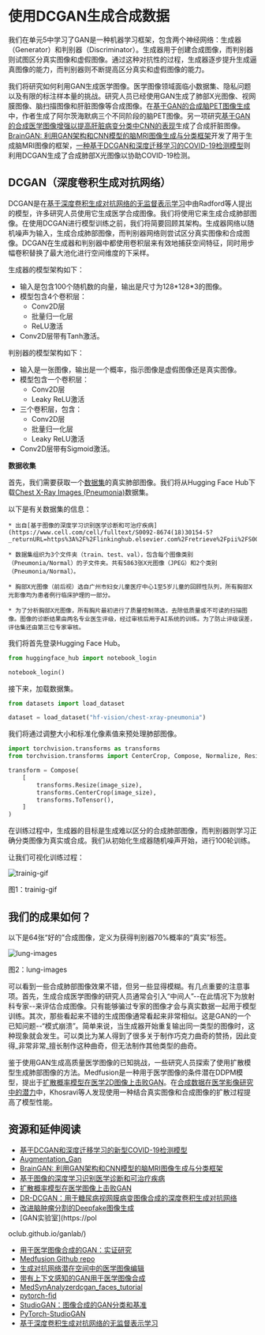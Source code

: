 # 使用DCGAN生成合成数据

我们在单元5中学习了GAN是一种机器学习框架，包含两个神经网络：生成器（Generator）和判别器（Discriminator）。生成器用于创建合成图像，而判别器则试图区分真实图像和虚假图像。通过这种对抗性的过程，生成器逐步提升生成逼真图像的能力，而判别器则不断提高区分真实和虚假图像的能力。

我们将研究如何利用GAN生成医学图像。医学图像领域面临小数据集、隐私问题以及有限的标注样本量的挑战。研究人员已经使用GAN生成了肺部X光图像、视网膜图像、脑扫描图像和肝脏图像等合成图像。在[基于GAN的合成脑PET图像生成](https://braininformatics.springeropen.com/counter/pdf/10.1186/s40708-020-00104-2.pdf)中，作者生成了阿尔茨海默病三个不同阶段的脑PET图像。另一项研究[基于GAN的合成医学图像增强以提高肝脏病变分类中CNN的表现](https://arxiv.org/abs/1803.01229)生成了合成肝脏图像。[BrainGAN: 利用GAN架构和CNN模型的脑MRI图像生成与分类框架](https://www.mdpi.com/1424-8220/22/11/4297)开发了用于生成脑MRI图像的框架，[一种基于DCGAN和深度迁移学习的COVID-19检测模型](https://www.sciencedirect.com/science/article/pii/S1877050922007463)则利用DCGAN生成了合成肺部X光图像以协助COVID-19检测。

## DCGAN（深度卷积生成对抗网络）

DCGAN是在[基于深度卷积生成对抗网络的无监督表示学习](https://arxiv.org/abs/1511.06434)中由Radford等人提出的模型，许多研究人员使用它生成医学合成图像。我们将使用它来生成合成肺部图像。在使用DCGAN进行模型训练之前，我们将简要回顾其架构。生成器网络以随机噪声为输入，生成合成肺部图像，而判别器网络则尝试区分真实图像和合成图像。DCGAN在生成器和判别器中都使用卷积层来有效地捕获空间特征，同时用步幅卷积替换了最大池化进行空间维度的下采样。

生成器的模型架构如下：

- 输入是包含100个随机数的向量，输出是尺寸为128\*128\*3的图像。
- 模型包含4个卷积层：
  - Conv2D层
  - 批量归一化层
  - ReLU激活
- Conv2D层带有Tanh激活。

判别器的模型架构如下：

- 输入是一张图像，输出是一个概率，指示图像是虚假图像还是真实图像。
- 模型包含一个卷积层：
  - Conv2D层
  - Leaky ReLU激活
- 三个卷积层，包含：
  - Conv2D层
  - 批量归一化层
  - Leaky ReLU激活
- Conv2D层带有Sigmoid激活。

**数据收集**

首先，我们需要获取一个[数据集](https://data.mendeley.com/datasets/rscbjbr9sj/2)的真实肺部图像。我们将从Hugging Face Hub下载[Chest X-Ray Images (Pneumonia)](https://huggingface.co/datasets/hf-vision/chest-xray-pneumonia)数据集。

以下是有关数据集的信息：

    * 出自[基于图像的深度学习识别医学诊断和可治疗疾病](https://www.cell.com/cell/fulltext/S0092-8674(18)30154-5?_returnURL=https%3A%2F%2Flinkinghub.elsevier.com%2Fretrieve%2Fpii%2FS0092867418301545%3Fshowall%3Dtrue):

    * 数据集组织为3个文件夹（train、test、val），包含每个图像类别（Pneumonia/Normal）的子文件夹。共有5863张X光图像（JPEG）和2个类别（Pneumonia/Normal）。

    * 胸部X光图像（前后视）选自广州市妇女儿童医疗中心1至5岁儿童的回顾性队列，所有胸部X光影像均为患者例行临床护理的一部分。

    * 为了分析胸部X光图像，所有胸片最初进行了质量控制筛选，去除低质量或不可读的扫描图像。图像的诊断结果由两名专业医生评级，经过审核后用于AI系统的训练。为了防止评级误差，评估集还由第三位专家审核。

我们将首先登录Hugging Face Hub。

```python
from huggingface_hub import notebook_login

notebook_login()
```

接下来，加载数据集。

```python
from datasets import load_dataset

dataset = load_dataset("hf-vision/chest-xray-pneumonia")
```

我们将通过调整大小和标准化像素值来预处理肺部图像。

```python
import torchvision.transforms as transforms
from torchvision.transforms import CenterCrop, Compose, Normalize, Resize, ToTensor

transform = Compose(
    [
        transforms.Resize(image_size),
        transforms.CenterCrop(image_size),
        transforms.ToTensor(),
    ]
)
```

在训练过程中，生成器的目标是生成难以区分的合成肺部图像，而判别器则学习正确分类图像为真实或合成。我们从初始化生成器随机噪声开始，进行100轮训练。

让我们可视化训练过程：

<div class="flex justify-center">
    <img src="https://huggingface.co/datasets/hf-vision/course-assets/resolve/main/dcgan_training_animation.gif" alt="trainig-gif">
<p>图1：trainig-gif</p>
</div>

## 我们的成果如何？

以下是64张“好的”合成图像，定义为获得判别器70%概率的“真实”标签。

<div class="flex justify-center">
    <img src="https://huggingface.co/datasets/hf-vision/course-assets/resolve/main/good_images.png" alt="lung-images">
<p>图2：lung-images</p>
</div>

可以看到一些合成肺部图像效果不错，但另一些显得模糊。有几点重要的注意事项。首先，生成合成医学图像的研究人员通常会引入“中间人”--在此情况下为放射科专家--来评估合成图像。只有能够骗过专家的图像才会与真实数据一起用于模型训练。其次，那些看起来不错的生成图像通常看起来非常相似。这是GAN的一个已知问题--“模式崩溃”。简单来说，当生成器开始重复输出同一类型的图像时，这种现象就会发生。可以类比为某人得到了很多关于制作巧克力曲奇的赞扬，因此变得_非常非常_擅长制作这种曲奇，但无法制作其他类型的曲奇。

鉴于使用GAN生成高质量医学图像的已知挑战，一些研究人员探索了使用扩散模型生成肺部图像的方法。Medfusion是一种用于医学图像的条件潜在DDPM模型，提出于[扩散概率模型在医学2D图像上击败GAN](https://arxiv.org/pdf/2212.07501.pdf)。在[合成数据在医学影像研究中的潜力](https://arxiv.org/pdf/2311.09402.pdf)中，Khosravi等人发现使用一种结合真实图像和合成图像的扩散过程提高了模型性能。

## 资源和延伸阅读

- [基于DCGAN和深度迁移学习的新型COVID-19检测模型](https://www.sciencedirect.com/science/article/pii/S1877050922007463)
- [Augmentation_Gan](https://github.com/rossettisimone/AUGMENTATION_GAN)
- [BrainGAN: 利用GAN架构和CNN模型的脑MRI图像生成与分类框架](https://www.mdpi.com/1424-8220/22/11/4297)
- [基于图像的深度学习识别医学诊断和可治疗疾病](https://www.cell.com/action/showPdf?pii=S0092-8674%2818%2930154-5)
- [扩散概率模型在医学图像上击败GAN](https://arxiv.org/abs/2212.07501)
- [DR-DCGAN：用于糖尿病视网膜病变图像合成的深度卷积生成对抗网络](<https://www.webology.org/data-cms/articles/20220204053948pmwebology%2019%20(2)%20-%2077%20.pdf>)
- [改进脑肿瘤分割的Deepfake图像生成](https://aps.arxiv.org/abs/2307.14273)
- [GAN实验室](https://pol

oclub.github.io/ganlab/)
- [用于医学图像合成的GAN：实证研究](https://arxiv.org/abs/2105.05318)
- [Medfusion Github repo](https://github.com/mueller-franzes/medfusion)
- [生成对抗网络潜在空间中的医学图像编辑](https://www.sciencedirect.com/science/article/pii/S2666521221000168?ref=pdf_download&fr=RR-2&rr=833e48fa5e777142)
- [带有上下文感知的GAN用于医学图像合成](https://arxiv.org/abs/1612.05362)
- [MedSynAnalyzer](https://github.com/ayanglab/MedSynAnalyzer)[dcgan_faces_tutorial](https://pytorch.org/tutorials/beginner/dcgan_faces_tutorial.html)
- [pytorch-fid](https://github.com/mseitzer/pytorch-fid/blob/master/src/pytorch_fid/fid_score.py)
- [StudioGAN：图像合成的GAN分类和基准](https://arxiv.org/abs/2206.09479)
- [PyTorch-StudioGAN](https://github.com/POSTECH-CVLab/PyTorch-StudioGAN)
- [基于深度卷积生成对抗网络的无监督表示学习](https://arxiv.org/abs/1511.06434)